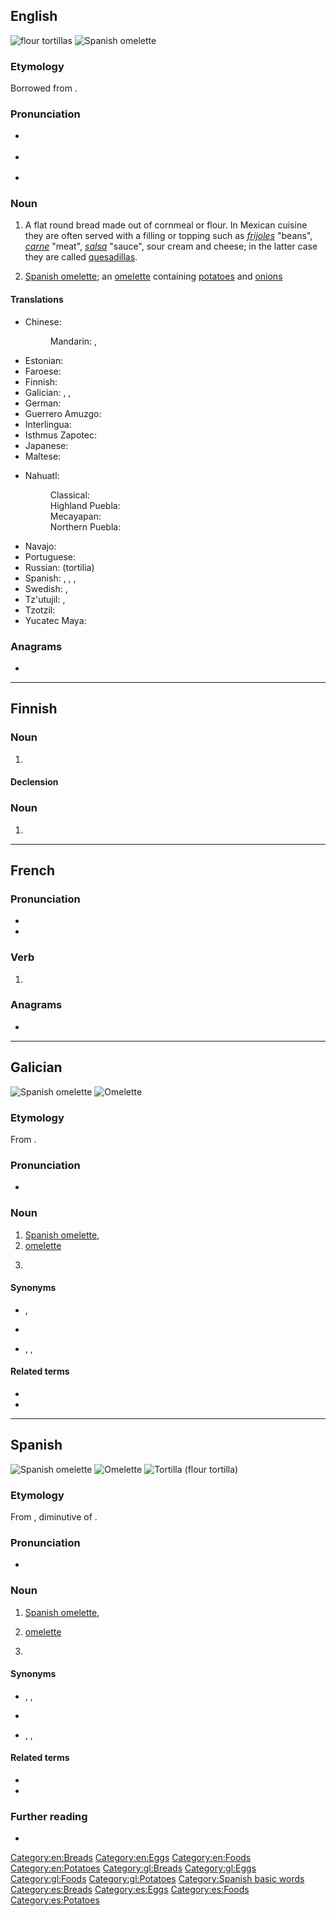 ==English==
{{wikipedia}}
[[Image:NCI flour tortillas.jpg|thumb|flour tortillas]]
[[Image:Tortilla Española-2011.JPG|thumb|Spanish omelette]]

===Etymology===
Borrowed from {{bor|en|es|tortilla}}.

===Pronunciation===
* {{a|RP}} {{IPA|/tɔːˈtɪjə/|lang=en}}
* {{a|US}} {{IPA|/tɔɹˈti.ə/|/tɔɹˈtijə/|[tɔɹˈtʰijə]|lang=en}}
* {{rhymes|iːə|lang=en}}

===Noun===
{{en-noun}}

# {{qualifier|Mexico}} A flat round bread made out of cornmeal or flour. In Mexican cuisine they are often served with a filling or topping such as ''[[frijoles]]'' "beans", ''[[carne]]'' "meat", ''[[salsa]]'' "sauce", sour cream and cheese; in the latter case they are called [[quesadilla]]s.
# {{qualifier|Spain}} [[Spanish omelette]]; an [[omelette]] containing [[potato]]es and [[onion]]s

====Translations====
{{trans-top|a flat round bread}}
* Chinese:
*: Mandarin: {{t|cmn|墨西哥薄餅|sc=Hani}}, {{t|cmn|墨西哥薄饼|tr=Mòxīgē báobǐng|sc=Hani}}
* Estonian: {{t+|et|tortilla}}
* Faroese: {{t|fo|slættur mais breyð}}
* Finnish: {{t+|fi|tortilla}}
* Galician: {{t|gl|tortilla de fariña de trigo|f}}, {{t|gl|tortilla de fariña|f}}, {{t|gl|tortilla de trigo|f}}
* German: {{t+|de|Tortilla|f}}
* Guerrero Amuzgo: {{t|amu|cha}}
* Interlingua: {{t|ia|tortilla}}
* Isthmus Zapotec: {{t|zai|gueta}}
* Japanese: {{t|ja|トルティーヤ|tr=torutīya|sc=Jpan}}
* Maltese: {{t|mt|tortilla|f}}
{{trans-mid}}
* Nahuatl:
*: Classical: {{t|nci|tlaxcalli}}
*: Highland Puebla: {{t|azz|taxcal}}
*: Mecayapan: {{t|nhx|táxcal}}
*: Northern Puebla: {{t|ncj|tlaxcali}}
* Navajo: {{t|nv|náneeskaadí}}
* Portuguese: {{t+|pt|tortilha|f}}
* Russian: {{t+|ru|торти́лья|m}} (tortilia) {{g|f}}
* Spanish: {{t|es|tortilla de harina de trigo|f}}, {{t|es|tortilla de harina|f}}, {{t|es|tortilla de trigo|f}}, {{t+|es|tortilla|f}}
* Swedish: {{t+|sv|tortilla|c}}, {{t|sv|tortillabröd|n}}
* Tz'utujil: {{t|tzj|aawaay}}, {{t|tzj|way}}
* Tzotzil: {{t|tzo|vaj}}
* Yucatec Maya: {{t|yua|waaj}}
{{trans-bottom}}

{{trans-see|Spanish omelette}}

===Anagrams===
* {{anagrams|en|a=aillortt|littoral}}

[[Category:en:Breads]]
[[Category:en:Eggs]]
[[Category:en:Foods]]
[[Category:en:Potatoes]]

----

==Finnish==

===Noun===
{{fi-noun}}

# {{l|en|tortilla}}

====Declension====
{{fi-decl-katiska|tortill|a}}

===Noun===
{{head|fi|noun form}}

# {{fi-form of|case=adessive|pl=singular|tortti}}

----

==French==

===Pronunciation===
* {{fr-IPA|pos=v}}
* {{audio|Fr-tortilla.ogg|Audio|lang=fr}}

===Verb===
{{head|fr|verb form}}

# {{inflection of|tortiller||3|s|phis|lang=fr}}

===Anagrams===
* {{l|fr|littoral}}

----

==Galician==
{{wikipedia|lang=gl}}
[[Image:Tortilla Española-2011.JPG|thumb|Spanish omelette]]
[[Image:FoodOmelete.jpg|thumb|right|Omelette]]

===Etymology===
From {{etyl|es|gl}} {{m|en|tortilla}}.

===Pronunciation===
* {{IPA|/toɾˈtiʎa/|lang=gl}}

===Noun===
{{gl-noun|f}}

# [[Spanish omelette]], {{l|en|tortilla}}
# [[omelette]]
# {{lb|gl|rare}} {{l|en|tortilla}}

====Synonyms====
* {{gloss|Spanish omelette}} {{l|gl|tortilla de patacas}}, {{l|gl|tortilla española}}
* {{gloss|omelette}} {{l|gl|tortilla francesa}}
* {{gloss|tortilla}} {{l|gl|tortilla de fariña de trigo}}, {{l|gl|tortilla de fariña}}, {{l|gl|tortilla de trigo}}

====Related terms====
* {{l|gl|tortillera}}
* {{l|gl|tortillería}}

[[Category:gl:Breads]]
[[Category:gl:Eggs]]
[[Category:gl:Foods]]
[[Category:gl:Potatoes]]

----

==Spanish==
{{wikipedia|lang=es}}
[[Image:Tortilla Española-2011.JPG|thumb|Spanish omelette]]
[[Image:FoodOmelete.jpg|thumb|right|Omelette]]
[[Image:NCI flour tortillas.jpg|thumb|Tortilla (flour tortilla)]]

===Etymology===
From {{inh|es|osp|tortiella}}, diminutive of {{m|osp|torta||round flatbread}}.

===Pronunciation===
* {{es-IPA}}

===Noun===
{{es-noun|f}}

# {{lb|es|Spain and most Hispanic countries}} [[Spanish omelette]], {{l|en|tortilla}}
# {{lb|es|Spain and most Hispanic countries}} [[omelette]]
# {{lb|es|Mexico and Central America}} {{l|en|tortilla}}

====Synonyms====
* {{gloss|Spanish omelette}} {{l|es|tortilla de patatas}} {{qualifier|Spain}}, {{l|es|tortilla de papas}} {{qualifier|Hispanic America|Canary Islands}}, {{l|es|tortilla española}}
* {{gloss|omelette}} {{l|es|tortilla francesa}}
* {{gloss|tortilla}} {{l|es|tortilla de harina de trigo}}, {{l|es|tortilla de harina}}, {{l|es|tortilla de trigo}}

====Related terms====
* {{l|es|tortillera}}
* {{l|es|tortillería}}

===Further reading===
* {{R:DRAE}}

[[Category:Spanish basic words]]
[[Category:es:Breads]]
[[Category:es:Eggs]]
[[Category:es:Foods]]
[[Category:es:Potatoes]]